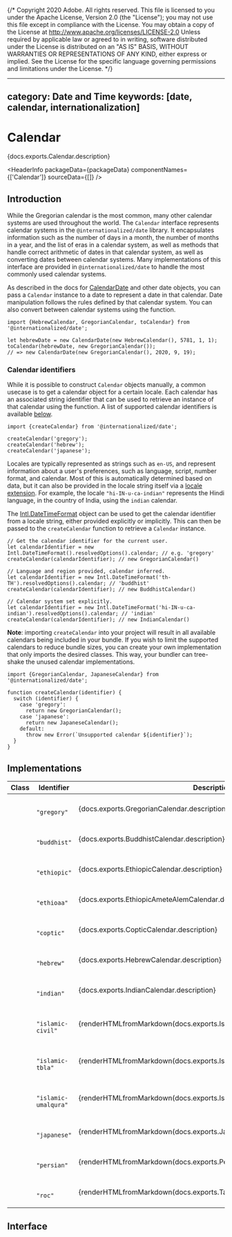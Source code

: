 {/* Copyright 2020 Adobe. All rights reserved.
This file is licensed to you under the Apache License, Version 2.0 (the "License");
you may not use this file except in compliance with the License. You may obtain a copy
of the License at http://www.apache.org/licenses/LICENSE-2.0
Unless required by applicable law or agreed to in writing, software distributed under
the License is distributed on an "AS IS" BASIS, WITHOUT WARRANTIES OR REPRESENTATIONS
OF ANY KIND, either express or implied. See the License for the specific language
governing permissions and limitations under the License. */}



---
category: Date and Time
keywords: [date, calendar, internationalization]
---

# Calendar

<PageDescription>{docs.exports.Calendar.description}</PageDescription>

<HeaderInfo
  packageData={packageData}
  componentNames={['Calendar']}
  sourceData={[]} />

## Introduction

While the Gregorian calendar is the most common, many other calendar systems are used throughout the world. The `Calendar` interface represents calendar systems in the `@internationalized/date` library. It encapsulates information such as the number of days in a month, the number of months in a year, and the list of eras in a calendar system, as well as methods that handle correct arithmetic of dates in that calendar system, as well as converting dates between calendar systems. Many implementations of this interface are provided in `@internationalized/date` to handle the most commonly used calendar systems.

As described in the docs for [CalendarDate](CalendarDate.html#calendar-systems) and other date objects, you can pass a `Calendar` instance to a date to represent a date in that calendar. Date manipulation follows the rules defined by that calendar system. You can also convert between calendar systems using the <TypeLink links={docs.links} type={docs.exports.toCalendar} /> function.

```tsx
import {HebrewCalendar, GregorianCalendar, toCalendar} from '@internationalized/date';

let hebrewDate = new CalendarDate(new HebrewCalendar(), 5781, 1, 1);
toCalendar(hebrewDate, new GregorianCalendar());
// => new CalendarDate(new GregorianCalendar(), 2020, 9, 19);
```

### Calendar identifiers

While it is possible to construct `Calendar` objects manually, a common usecase is to get a calendar object for a certain locale. Each calendar has an associated string identifier that can be used to retrieve an instance of that calendar using the <TypeLink links={docs.links} type={docs.exports.createCalendar} /> function. A list of supported calendar identifiers is available [below](#implementations).

```tsx
import {createCalendar} from '@internationalized/date';

createCalendar('gregory');
createCalendar('hebrew');
createCalendar('japanese');
```

Locales are typically represented as strings such as `en-US`, and represent information about a user's preferences, such as language, script, number format, and calendar. Most of this is automatically determined based on data, but it can also be provided in the locale string itself via a [locale extension](https://developer.mozilla.org/en-US/docs/Web/JavaScript/Reference/Global_Objects/Intl/Locale/calendar#adding_a_calendar_in_the_locale_string). For example, the locale `"hi-IN-u-ca-indian"` represents the Hindi language, in the country of India, using the `indian` calendar.

The [Intl.DateTimeFormat](https://developer.mozilla.org/en-US/docs/Web/JavaScript/Reference/Global_Objects/Intl/DateTimeFormat/DateTimeFormat) object can be used to get the calendar identifier from a locale string, either provided explicitly or implicitly. This can then be passed to the `createCalendar` function to retrieve a `Calendar` instance.

```tsx
// Get the calendar identifier for the current user.
let calendarIdentifier = new Intl.DateTimeFormat().resolvedOptions().calendar; // e.g. 'gregory'
createCalendar(calendarIdentifier); // new GregorianCalendar()

// Language and region provided, calendar inferred.
let calendarIdentifier = new Intl.DateTimeFormat('th-TH').resolvedOptions().calendar; // 'buddhist'
createCalendar(calendarIdentifier); // new BuddhistCalendar()

// Calendar system set explicitly.
let calendarIdentifier = new Intl.DateTimeFormat('hi-IN-u-ca-indian').resolvedOptions().calendar; // 'indian'
createCalendar(calendarIdentifier); // new IndianCalendar()
```

**Note**: importing `createCalendar` into your project will result in all available calendars being included in your bundle. If you wish to limit the supported calendars to reduce bundle sizes, you can create your own implementation that only imports the desired classes. This way, your bundler can tree-shake the unused calendar implementations.

```tsx
import {GregorianCalendar, JapaneseCalendar} from '@internationalized/date';

function createCalendar(identifier) {
  switch (identifier) {
    case 'gregory':
      return new GregorianCalendar();
    case 'japanese':
      return new JapaneseCalendar();
    default:
      throw new Error(`Unsupported calendar ${identifier}`);
  }
}
```

## Implementations

<table className={`${tableStyles['spectrum-Table']} ${tableStyles['spectrum-Table--quiet']} ${styles.propTable}`}>
  <thead>
    <tr>
      <th className={tableStyles['spectrum-Table-headCell']}>Class</th>
      <th className={tableStyles['spectrum-Table-headCell']}>Identifier</th>
      <th className={tableStyles['spectrum-Table-headCell']}>Description</th>
    </tr>
  </thead>
  <tbody className={tableStyles['spectrum-Table-body']}>
    <tr className={tableStyles['spectrum-Table-row']}>
      <td className={tableStyles['spectrum-Table-cell']}><TypeLink links={docs.links} type={docs.exports.GregorianCalendar} /></td>
      <td className={tableStyles['spectrum-Table-cell']}>
        <code className={typographyStyles['spectrum-Code4']}>
          <span className="token hljs-string">&quot;gregory&quot;</span>
        </code>
      </td>
      <td className={tableStyles['spectrum-Table-cell']}>{docs.exports.GregorianCalendar.description}</td>
    </tr>
    <tr className={tableStyles['spectrum-Table-row']}>
      <td className={tableStyles['spectrum-Table-cell']}><TypeLink links={docs.links} type={docs.exports.BuddhistCalendar} /></td>
      <td className={tableStyles['spectrum-Table-cell']}>
        <code className={typographyStyles['spectrum-Code4']}>
          <span className="token hljs-string">&quot;buddhist&quot;</span>
        </code>
      </td>
      <td className={tableStyles['spectrum-Table-cell']}>{docs.exports.BuddhistCalendar.description}</td>
    </tr>
    <tr className={tableStyles['spectrum-Table-row']}>
      <td className={tableStyles['spectrum-Table-cell']}><TypeLink links={docs.links} type={docs.exports.EthiopicCalendar} /></td>
      <td className={tableStyles['spectrum-Table-cell']}>
        <code className={typographyStyles['spectrum-Code4']}>
          <span className="token hljs-string">&quot;ethiopic&quot;</span>
        </code>
      </td>
      <td className={tableStyles['spectrum-Table-cell']}>{docs.exports.EthiopicCalendar.description}</td>
    </tr>
    <tr className={tableStyles['spectrum-Table-row']}>
      <td className={tableStyles['spectrum-Table-cell']}><TypeLink links={docs.links} type={docs.exports.EthiopicAmeteAlemCalendar} /></td>
      <td className={tableStyles['spectrum-Table-cell']}>
        <code className={typographyStyles['spectrum-Code4']}>
          <span className="token hljs-string">&quot;ethioaa&quot;</span>
        </code>
      </td>
      <td className={tableStyles['spectrum-Table-cell']}>{docs.exports.EthiopicAmeteAlemCalendar.description}</td>
    </tr>
    <tr className={tableStyles['spectrum-Table-row']}>
      <td className={tableStyles['spectrum-Table-cell']}><TypeLink links={docs.links} type={docs.exports.CopticCalendar} /></td>
      <td className={tableStyles['spectrum-Table-cell']}>
        <code className={typographyStyles['spectrum-Code4']}>
          <span className="token hljs-string">&quot;coptic&quot;</span>
        </code>
      </td>
      <td className={tableStyles['spectrum-Table-cell']}>{docs.exports.CopticCalendar.description}</td>
    </tr>
    <tr className={tableStyles['spectrum-Table-row']}>
      <td className={tableStyles['spectrum-Table-cell']}><TypeLink links={docs.links} type={docs.exports.HebrewCalendar} /></td>
      <td className={tableStyles['spectrum-Table-cell']}>
        <code className={typographyStyles['spectrum-Code4']}>
          <span className="token hljs-string">&quot;hebrew&quot;</span>
        </code>
      </td>
      <td className={tableStyles['spectrum-Table-cell']}>{docs.exports.HebrewCalendar.description}</td>
    </tr>
    <tr className={tableStyles['spectrum-Table-row']}>
      <td className={tableStyles['spectrum-Table-cell']}><TypeLink links={docs.links} type={docs.exports.IndianCalendar} /></td>
      <td className={tableStyles['spectrum-Table-cell']}>
        <code className={typographyStyles['spectrum-Code4']}>
          <span className="token hljs-string">&quot;indian&quot;</span>
        </code>
      </td>
      <td className={tableStyles['spectrum-Table-cell']}>{docs.exports.IndianCalendar.description}</td>
    </tr>
    <tr className={tableStyles['spectrum-Table-row']}>
      <td className={tableStyles['spectrum-Table-cell']}><TypeLink links={docs.links} type={docs.exports.IslamicCivilCalendar} /></td>
      <td className={tableStyles['spectrum-Table-cell']}>
        <code className={typographyStyles['spectrum-Code4']}>
          <span className="token hljs-string">&quot;islamic-civil&quot;</span>
        </code>
      </td>
      <td className={tableStyles['spectrum-Table-cell']}>{renderHTMLfromMarkdown(docs.exports.IslamicCivilCalendar.description)}</td>
    </tr>
    <tr className={tableStyles['spectrum-Table-row']}>
      <td className={tableStyles['spectrum-Table-cell']}><TypeLink links={docs.links} type={docs.exports.IslamicTabularCalendar} /></td>
      <td className={tableStyles['spectrum-Table-cell']}>
        <code className={typographyStyles['spectrum-Code4']}>
          <span className="token hljs-string">&quot;islamic-tbla&quot;</span>
        </code>
      </td>
      <td className={tableStyles['spectrum-Table-cell']}>{renderHTMLfromMarkdown(docs.exports.IslamicTabularCalendar.description)}</td>
    </tr>
    <tr className={tableStyles['spectrum-Table-row']}>
      <td className={tableStyles['spectrum-Table-cell']}><TypeLink links={docs.links} type={docs.exports.IslamicUmalquraCalendar} /></td>
      <td className={tableStyles['spectrum-Table-cell']}>
        <code className={typographyStyles['spectrum-Code4']}>
          <span className="token hljs-string">&quot;islamic-umalqura&quot;</span>
        </code>
      </td>
      <td className={tableStyles['spectrum-Table-cell']}>{renderHTMLfromMarkdown(docs.exports.IslamicUmalquraCalendar.description)}</td>
    </tr>
    <tr className={tableStyles['spectrum-Table-row']}>
      <td className={tableStyles['spectrum-Table-cell']}><TypeLink links={docs.links} type={docs.exports.JapaneseCalendar} /></td>
      <td className={tableStyles['spectrum-Table-cell']}>
        <code className={typographyStyles['spectrum-Code4']}>
          <span className="token hljs-string">&quot;japanese&quot;</span>
        </code>
      </td>
      <td className={tableStyles['spectrum-Table-cell']}>{renderHTMLfromMarkdown(docs.exports.JapaneseCalendar.description)}</td>
    </tr>
    <tr className={tableStyles['spectrum-Table-row']}>
      <td className={tableStyles['spectrum-Table-cell']}><TypeLink links={docs.links} type={docs.exports.PersianCalendar} /></td>
      <td className={tableStyles['spectrum-Table-cell']}>
        <code className={typographyStyles['spectrum-Code4']}>
          <span className="token hljs-string">&quot;persian&quot;</span>
        </code>
      </td>
      <td className={tableStyles['spectrum-Table-cell']}>{renderHTMLfromMarkdown(docs.exports.PersianCalendar.description)}</td>
    </tr>
    <tr className={tableStyles['spectrum-Table-row']}>
      <td className={tableStyles['spectrum-Table-cell']}><TypeLink links={docs.links} type={docs.exports.TaiwanCalendar} /></td>
      <td className={tableStyles['spectrum-Table-cell']}>
        <code className={typographyStyles['spectrum-Code4']}>
          <span className="token hljs-string">&quot;roc&quot;</span>
        </code>
      </td>
      <td className={tableStyles['spectrum-Table-cell']}>{renderHTMLfromMarkdown(docs.exports.TaiwanCalendar.description)}</td>
    </tr>
  </tbody>
</table>

## Interface

<ClassAPI links={docs.links} class={docs.exports.Calendar} />
